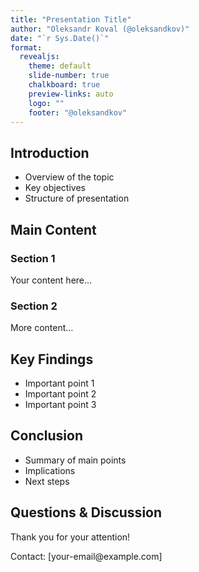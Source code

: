 ```yaml
---
title: "Presentation Title"
author: "Oleksandr Koval (@oleksandkov)"
date: "`r Sys.Date()`"
format: 
  revealjs:
    theme: default
    slide-number: true
    chalkboard: true
    preview-links: auto
    logo: ""
    footer: "@oleksandkov"
---
```


## Introduction

- Overview of the topic
- Key objectives
- Structure of presentation

## Main Content

### Section 1

Your content here...

### Section 2

More content...

## Key Findings

- Important point 1
- Important point 2
- Important point 3

## Conclusion

- Summary of main points
- Implications
- Next steps

## Questions & Discussion

Thank you for your attention!

Contact: [your-email@example.com]